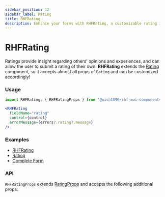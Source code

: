 ```yaml
---
sidebar_position: 12
sidebar_label: Rating
title: RHFRating
description: Enhance your forms with RHFRating, a customizable rating input component for react-hook-form using examples and API details for seamless integration.
---
```



# RHFRating

Ratings provide insight regarding others' opinions and experiences, and can
allow the user to submit a rating of their own. **RHFRating** extends the 
[Rating](https://mui.com/material-ui/react-rating/) component,
so it accepts almost all props of `Rating` and can be customized accordingly!

### Usage

```js
import RHFRating, { RHFRatingProps } from '@nish1896/rhf-mui-components/mui/rating';
```

```jsx
<RHFRating
  fieldName="rating"
  control={control}
  errorMessage={errors?.rating?.message}
/>
```

### Examples
- [RHFRating](https://rhf-mui-components-examples.netlify.app/switch-slider-rating)
- [Rating](https://mui.com/material-ui/react-rating/)
- [Complete Form](https://rhf-mui-components-examples.netlify.app/complete-form)

### API
`RHFRatingProps` extends [RatingProps](https://mui.com/material-ui/api/Rating/)
and accepts the following additional props:

<RHFRatingPropsTable />
